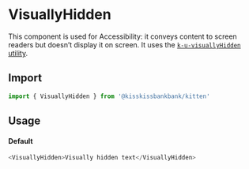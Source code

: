 
<Meta title="Accessibility/VisuallyHidden" component={VisuallyHidden} />

# VisuallyHidden

<Canvas>
  <Story name="Example" story={stories.Default} />
</Canvas>

This component is used for Accessibility: it conveys content to screen readers but doesn’t display it on screen.
It uses the [`k-u-visuallyHidden` utility](?path=/docs/documentation-css-utilities-accessibility-visually-hidden--page).

## Import

```js
import { VisuallyHidden } from '@kisskissbankbank/kitten'
```

## Usage

#### Default

```js
<VisuallyHidden>Visually hidden text</VisuallyHidden>
```
